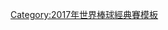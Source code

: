 {{4TeamBracket
| RD1=準決賽 | RD2=決賽
| RD1-seed1=1R | RD1-team1={{bb|NED}} | RD1-score1=3
| RD1-seed2=2W | RD1-team2='''{{bb|PUR}}''' | RD1-score2='''4'''
| RD1-seed3=2R | RD1-team3='''{{bb|USA}}''' | RD1-score3='''2'''
| RD1-seed4=1W | RD1-team4={{bb|JPN}} | RD1-score4=1
| RD2-seed1=SF1W | RD2-team1={{bb|PUR}} | RD2-score1=0
| RD2-seed2=SF2W | RD2-team2='''{{bb|USA}}''' | RD2-score2='''8'''
}}
<noinclude>
[[Category:2017年世界棒球經典賽模板]]
</noinclude>